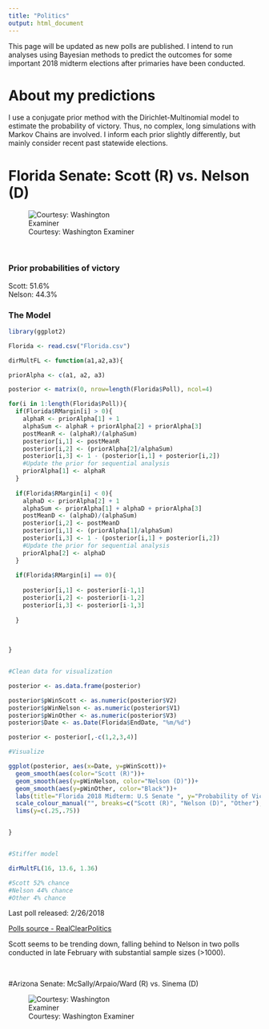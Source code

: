 ```yaml
---
title: "Politics"
output: html_document
---
```


This page will be updated as new polls are published. I intend to run analyses using Bayesian methods to predict the outcomes for some important 2018 midterm elections after primaries have been conducted. 

# About my predictions

I use a conjugate prior method with the Dirichlet-Multinomial model to estimate the probability of victory. Thus, no complex, long simulations with Markov Chains are involved. I inform each prior slightly differently, but mainly consider recent past statewide elections. 


# Florida Senate: Scott (R) vs. Nelson (D)

<div style="width:300px; height=200px">

![Courtesy: Washington Examiner](http://cdn.washingtonexaminer.biz/cache/1060x600-5f7a22505f72eba1d382e97f5b674017.jpg)



</div>

\



### Prior probabilities of victory

Scott: 51.6% \
Nelson: 44.3%

### The Model


```r

library(ggplot2)

Florida <- read.csv("Florida.csv")

dirMultFL <- function(a1,a2,a3){

priorAlpha <- c(a1, a2, a3)

posterior <- matrix(0, nrow=length(Florida$Poll), ncol=4)

for(i in 1:length(Florida$Poll)){
  if(Florida$RMargin[i] > 0){
    alphaR <- priorAlpha[1] + 1
    alphaSum <- alphaR + priorAlpha[2] + priorAlpha[3]
    postMeanR <- (alphaR)/(alphaSum)
    posterior[i,1] <- postMeanR
    posterior[i,2] <- (priorAlpha[2]/alphaSum)
    posterior[i,3] <- 1 - (posterior[i,1] + posterior[i,2])
    #Update the prior for sequential analysis
    priorAlpha[1] <- alphaR
  }
  
  if(Florida$RMargin[i] < 0){
    alphaD <- priorAlpha[2] + 1
    alphaSum <- priorAlpha[1] + alphaD + priorAlpha[3]
    postMeanD <- (alphaD)/(alphaSum)
    posterior[i,2] <- postMeanD
    posterior[i,1] <- (priorAlpha[1]/alphaSum)
    posterior[i,3] <- 1 - (posterior[i,1] + posterior[i,2])
    #Update the prior for sequential analysis
    priorAlpha[2] <- alphaD
  }
  
  if(Florida$RMargin[i] == 0){
  
    posterior[i,1] <- posterior[i-1,1]
    posterior[i,2] <- posterior[i-1,2]
    posterior[i,3] <- posterior[i-1,3]
    
  }
  
  
  
}


#Clean data for visualization

posterior <- as.data.frame(posterior)

posterior$pWinScott <- as.numeric(posterior$V2)
posterior$pWinNelson <- as.numeric(posterior$V1)
posterior$pWinOther <- as.numeric(posterior$V3)
posterior$Date <- as.Date(Florida$EndDate, "%m/%d")

posterior <- posterior[,-c(1,2,3,4)]

#Visualize

ggplot(posterior, aes(x=Date, y=pWinScott))+
  geom_smooth(aes(color="Scott (R)"))+
  geom_smooth(aes(y=pWinNelson, color="Nelson (D)"))+
  geom_smooth(aes(y=pWinOther, color="Black"))+
  labs(title="Florida 2018 Midterm: U.S Senate ", y="Probability of Victory")+
  scale_colour_manual("", breaks=c("Scott (R)", "Nelson (D)", "Other"), values=c("Scott (R)"="red","Nelson (D)"="blue")) + 
  lims(y=c(.25,.75))


}


#Stiffer model

dirMultFL(16, 13.6, 1.36)

#Scott 52% chance
#Nelson 44% chance
#Other 4% chance


```


Last poll released: 2/26/2018

[Polls source - RealClearPolitics](https://www.realclearpolitics.com/epolls/2018/senate/fl/florida_senate_scott_vs_nelson-6246.html)

Scott seems to be trending down, falling behind to Nelson in two polls conducted in late February with substantial sample sizes (>1000).



\



#Arizona Senate: McSally/Arpaio/Ward (R) vs. Sinema (D)


<div style="width:300px; height=200px">

![Courtesy: Washington Examiner](http://cdn.washingtonexaminer.biz/cache/1060x600-b91370740424c63b50518ff91ab1534e.jpg)

</div>







